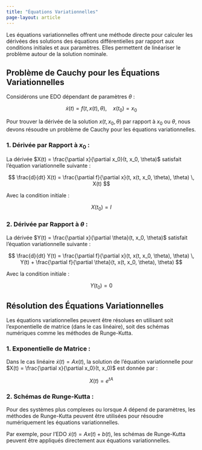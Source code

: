```yaml
---
title: "Équations Variationnelles"
page-layout: article
---
```


Les équations variationnelles offrent une méthode directe pour calculer les dérivées des solutions des équations différentielles par rapport aux conditions initiales et aux paramètres. Elles permettent de linéariser le problème autour de la solution nominale.

## Problème de Cauchy pour les Équations Variationnelles

Considérons une EDO dépendant de paramètres $\theta$ :

$$
\dot{x}(t) = f(t, x(t), \theta), \quad x(t_0) = x_0
$$

Pour trouver la dérivée de la solution $x(t, x_0, \theta)$ par rapport à $x_0$ ou $\theta$, nous devons résoudre un problème de Cauchy pour les équations variationnelles.

### 1. Dérivée par Rapport à $x_0$ :
La dérivée $X(t) = \frac{\partial x}{\partial x_0}(t, x_0, \theta)$ satisfait l'équation variationnelle suivante :

$$
\frac{d}{dt} X(t) = \frac{\partial f}{\partial x}(t, x(t, x_0, \theta), \theta) \, X(t)
$$

Avec la condition initiale :

$$
X(t_0) = I
$$

### 2. Dérivée par Rapport à $\theta$ :
La dérivée $Y(t) = \frac{\partial x}{\partial \theta}(t, x_0, \theta)$ satisfait l'équation variationnelle suivante :

$$
\frac{d}{dt} Y(t) = \frac{\partial f}{\partial x}(t, x(t, x_0, \theta), \theta) \, Y(t) + \frac{\partial f}{\partial \theta}(t, x(t, x_0, \theta), \theta)
$$

Avec la condition initiale :

$$
Y(t_0) = 0
$$

## Résolution des Équations Variationnelles

Les équations variationnelles peuvent être résolues en utilisant soit l'exponentielle de matrice (dans le cas linéaire), soit des schémas numériques comme les méthodes de Runge-Kutta.

### 1. Exponentielle de Matrice :
Dans le cas linéaire $\dot{x}(t) = A x(t)$, la solution de l'équation variationnelle pour $X(t) = \frac{\partial x}{\partial x_0}(t, x_0)$ est donnée par :

$$
X(t) = e^{tA}
$$

### 2. Schémas de Runge-Kutta :
Pour des systèmes plus complexes ou lorsque $A$ dépend de paramètres, les méthodes de Runge-Kutta peuvent être utilisées pour résoudre numériquement les équations variationnelles.

Par exemple, pour l'EDO $\dot{x}(t) = A x(t) + b(t)$, les schémas de Runge-Kutta peuvent être appliqués directement aux équations variationnelles.

